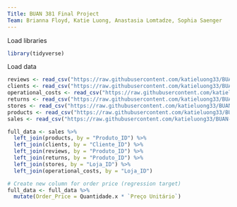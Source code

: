 ```yaml
---
Title: BUAN 381 Final Project
Team: Brianna Floyd, Katie Luong, Anastasia Lomtadze, Sophia Saenger
---
```


Load libraries
```r
library(tidyverse)
```

Load data
```r
reviews <- read_csv("https://raw.githubusercontent.com/katieluong33/BUAN-381/refs/heads/main/Avaliacoes.csv")
clients <- read_csv("https://raw.githubusercontent.com/katieluong33/BUAN-381/refs/heads/main/Clientes.csv")
operational_costs <- read_csv("https://raw.githubusercontent.com/katieluong33/BUAN-381/refs/heads/main/Custos_Operacionais.csv")
returns <- read_csv("https://raw.githubusercontent.com/katieluong33/BUAN-381/refs/heads/main/Devolucoes.csv")
stores <- read_csv("https://raw.githubusercontent.com/katieluong33/BUAN-381/refs/heads/main/Lojas.csv")
products <- read_csv("https://raw.githubusercontent.com/katieluong33/BUAN-381/refs/heads/main/Produtos.csv")
sales <- read_csv("https://raw.githubusercontent.com/katieluong33/BUAN-381/refs/heads/main/Vendas.csv")
```

```r
full_data <- sales %>%
  left_join(products, by = "Produto_ID") %>%
  left_join(clients, by = "Cliente_ID") %>%
  left_join(reviews, by = "Produto_ID") %>%
  left_join(returns, by = "Produto_ID") %>%
  left_join(stores, by = "Loja_ID") %>%
  left_join(operational_costs, by = "Loja_ID")
```

```r
# Create new column for order price (regression target)
full_data <- full_data %>%
  mutate(Order_Price = Quantidade.x * `Preço Unitário`)
```

